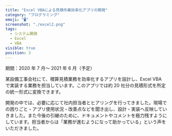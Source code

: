 ```yaml
---
title: "Excel VBAによる見積作業効率化アプリの開発"
category: "プログラミング"
emoji: "🖥"
screenshot: "./excel2.png"
tags:
  - システム開発
  - Excel
  - VBA
visible: true
position: 3
---
```


期間：2020 年 7 月～ 2021 年 6 月（予定）

某設備工事会社にて、積算見積業務を効率化するアプリを設計し、Excel VBA で実装する業務を担当しています。このアプリでは約 20 社分の見積形式を所定の統一形式に変換できます。

開発の中では、必要に応じて社内担当者とヒアリングを行ってきました。現場での困りごと・アプリ使用状況・改善点などを聞き出し、設計・実装へ反映していきました。また今後の引継のために、ドキュメントやコメントを極力残すようにしています。担当者からは「業務が進むようになって助かっている」という声をいただきました。
